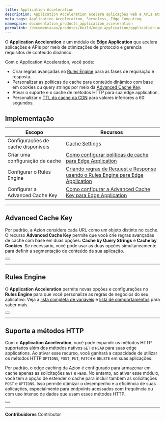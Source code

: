 ```yaml
---
title: Application Acceleration
description: Application Acceleration acelera aplicações web e APIs através da otimização de protocolo e do gerenciamento de requisitos de conteúdo dinâmico.
meta_tags: Application Acceleration, Serveless, Edge Computing
namespace: documentation_products_application_acceleration
permalink: /documentacao/produtos/build/edge-application/application-acceleration/
---
```


O **Application Acceleration** é um módulo de **Edge Application** que acelera aplicações e APIs por meio de otimizações de protocolo e gerencia requisitos de conteúdo dinâmico.

Com o Application Acceleration, você pode:

- Criar regras avançadas no [Rules Engine](/pt-br/documentacao/produtos/edge-application/rules-engine/) para as fases de requisição e resposta.
- Personalizar as políticas de cache para conteúdo dinâmico com base em cookies ou query strings por meio da [Advanced Cache Key](/pt-br/documentacao/produtos/edge-application/cache-settings/#advanced-cache-key/).
- Ativar o suporte e o cache de métodos HTTP para sua edge application.
- Personalizar o [TTL do cache da CDN](/pt-br/documentacao/produtos/edge-application/cache-settings/#cdn-cache-settings) para valores inferiores a 60 segundos.

## Implementação

| Escopo | Recursos |
| --- | --- |
| Configurações de cache disponíveis | [Cache Settings](/pt-br/documentacao/produtos/edge-application/cache-settings/) |
| Criar uma configuração de cache | [Como configurar políticas de cache para Edge Application](/pt-br/documentacao/produtos/guias/edge-caching/) |
| Configurar o Rules Engine | [Criando regras de Request e Response usando o Rules Engine para Edge Application](/pt-br/documentacao/produtos/guias/sites-estaticos-na-edge/) |
| Configurar a Advanced Cache Key | [Como configurar a Advanced Cache Key para Edge Application](/pt-br/documentacao/produtos/guias/desempenho-apis-sites-application-acceleration/) |

---

## Advanced Cache Key

Por padrão, a Azion considera cada URL como um objeto distinto no cache. O recurso **Advanced Cache Key** permite que você crie regras avançadas de cache com base em duas opções: **Cache by Query Strings** e **Cache by Cookies**. Se necessário, você pode usar as duas opções simultaneamente para definir a segmentação de conteúdo da sua aplicação.

<Button href="/pt-br/documentacao/produtos/edge-application/cache-settings/#advanced-cache-key" text="Saiba mais sobre Advanced Cache Key"></Button>

---

## Rules Engine

O **Application Acceleration** permite novas opções e configurações no **Rules Engine** para que você personalize as regras de negócios do seu aplicativo. Veja a [lista completa de variáveis](/pt-br/documentacao/produtos/edge-application/rules-engine/#variables) e [lista de comportamentos](/pt-br/documentacao/produtos/edge-application/rules-engine/#behaviors) para saber mais.

<Button href="/pt-br/documentacao/produtos/edge-application/rules-engine/" text="Saiba mais sobre Rules Engine"></Button>

---

## Suporte a métodos HTTP

Com o **Application Acceleration**, você pode expandir os métodos HTTP suportados além dos métodos nativos `GET` e `HEAD` para suas edge applications. Ao ativar esse recurso, você ganhará a capacidade de utilizar os métodos HTTP `OPTIONS`, `POST`, `PUT`, `PATCH` e `DELETE` em suas aplicações.

Por padrão, o edge caching da Azion é configurado para armazenar em cache apenas as solicitações `GET` e `HEAD`. No entanto, ao ativar esse módulo, você tem a opção de estender o cache para incluir também as solicitações `POST` e `OPTIONS`. Isso permite otimizar o desempenho e a eficiência de suas aplicações, especialmente para endpoints acessados com frequência ou com uso intenso de dados que usam esses métodos HTTP.

<Button href="/pt-br/documentacao/produtos/edge-application/cache-settings/#cache-de-métodos-http" text="Saiba mais sobre cache de métodos HTTP"></Button>



---


**Contribuidores** <ContributorList>Contributor</ContributorList>
